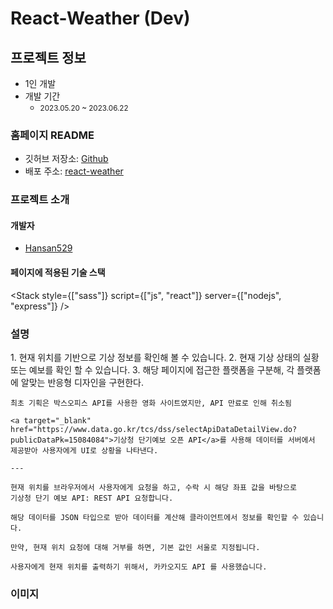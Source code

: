 
# React-Weather (Dev)

## 프로젝트 정보

- 1인 개발  
- 개발 기간 
    - <small className="text-xs">2023.05.20 ~ 2023.06.22</small>

### 홈페이지 README

- 깃허브 저장소: <a target="_blank" href="https://github.com/Hansan529/react-weather">Github</a>
- 배포 주소: <a target="_blank" href="https://react-weather.hxan.net">react-weather</a>

### 프로젝트 소개

#### 개발자

 - [Hansan529](https://github.com/Hansan529)

#### 페이지에 적용된 기술 스택

<Stack style={["sass"]} script={["js", "react"]} server={["nodejs", "express"]} />

### 설명

<div className="max-w-prose text-base/10 break-keep">
    1. 현재 위치를 기반으로 기상 정보를 확인해 볼 수 있습니다.
    2. 현재 기상 상태의 실황 또는 예보를 확인 할 수 있습니다.
    3. 해당 페이지에 접근한 플랫폼을 구분해, 각 플랫폼에 알맞는 반응형 디자인을 구현한다.

    최초 기획은 박스오피스 API를 사용한 영화 사이트였지만, API 만료로 인해 취소됨

    <a target="_blank" href="https://www.data.go.kr/tcs/dss/selectApiDataDetailView.do?publicDataPk=15084084">기상청 단기예보 오픈 API</a>를 사용해 데이터를 서버에서 제공받아 사용자에게 UI로 상황을 나타낸다.

    ---

    현재 위치를 브라우저에서 사용자에게 요청을 하고, 수락 시 해당 좌표 값을 바탕으로  
    기상청 단기 예보 API: REST API 요청합니다.

    해당 데이터를 JSON 타입으로 받아 데이터를 계산해 클라이언트에서 정보를 확인할 수 있습니다.

    만약, 현재 위치 요청에 대해 거부를 하면, 기본 값인 서울로 지정됩니다.

    사용자에게 현재 위치를 출력하기 위해서, 카카오지도 API 를 사용했습니다.
</div>


### 이미지